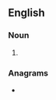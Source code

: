 ==English==

===Noun===
{{head|en|noun plural form}}

# {{plural of|somnolite|lang=en}}

===Anagrams===
* {{l|en|motionless}}